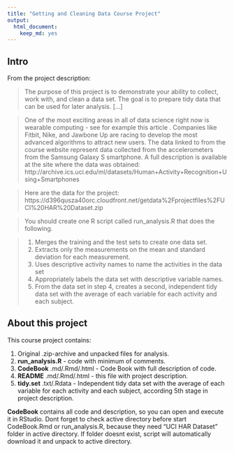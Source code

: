 ```yaml
---
title: "Getting and Cleaning Data Course Project"
output:
  html_document:
    keep_md: yes
---
```


## Intro

From the project description:

>  The purpose of this project is to demonstrate your ability to collect, work with, and clean a data set. The goal is to prepare tidy data that can be used for later analysis. [...]

>  One of the most exciting areas in all of data science right now is wearable computing - see for example this article . Companies like Fitbit, Nike, and Jawbone Up are racing to develop the most advanced algorithms to attract new users. The data linked to from the course website represent data collected from the accelerometers from the Samsung Galaxy S smartphone. A full description is available at the site where the data was obtained: 
>  http://archive.ics.uci.edu/ml/datasets/Human+Activity+Recognition+Using+Smartphones 

>  Here are the data for the project: 
>  https://d396qusza40orc.cloudfront.net/getdata%2Fprojectfiles%2FUCI%20HAR%20Dataset.zip 

>  You should create one R script called run_analysis.R that does the following. 

>  1.  Merges the training and the test sets to create one data set.
>  1.  Extracts only the measurements on the mean and standard deviation for each measurement. 
>  1.  Uses descriptive activity names to name the activities in the data set
>  1.  Appropriately labels the data set with descriptive variable names. 
>  1.  From the data set in step 4, creates a second, independent tidy data set with the average of each variable for each activity and each subject.

## About this project

This course project contains:

1.  Original .zip-archive and unpacked files for analysis.
1.  **run_analysis.R** - code with minimum of comments.
1.  **CodeBook** .md/.Rmd/.html - Code Book with full description of code.
1.  **README** .md/.Rmd/.html - this file with project description.
1.  **tidy.set** .txt/.Rdata - Independent tidy data set with the average of each variable for each activity and each subject, according 5th stage in project description.

**CodeBook** contains all code and description, so you can open and execute it in RStudio. Dont forget to check active directory before start CodeBook.Rmd or run_analysis.R, because they need "UCI HAR Dataset" folder in active directory. If folder doesnt exist, script will automatically download it and unpack to active directory.